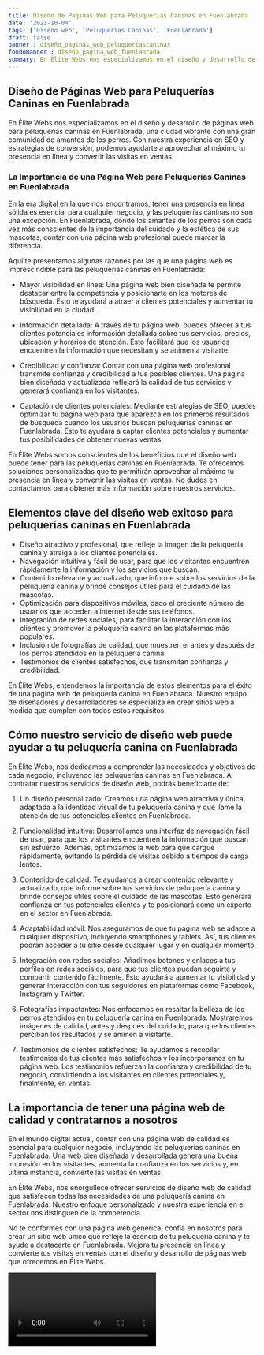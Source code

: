 ```yaml
---
title: Diseño de Páginas Web para Peluquerías Caninas en Fuenlabrada
date: '2023-10-04'
tags: ['Diseño web', 'Peluquerías Caninas', 'Fuenlabrada']
draft: false
banner : diseño_paginas_web_peluqueríascaninas
fondoBanner : diseño_pagina_web_fuenlabrada
summary: En Élite Webs nos especializamos en el diseño y desarrollo de páginas web para peluquerías caninas en Fuenlabrada, una ciudad vibrante con una gran comunidad de amantes de los perros. Con nuestra experiencia en SEO y estrategias de conversión, podemos ayudarte a aprovechar al máximo tu presencia en línea y convertir las visitas en ventas.
---
```


## Diseño de Páginas Web para Peluquerías Caninas en Fuenlabrada

En Élite Webs nos especializamos en el diseño y desarrollo de páginas web para peluquerías caninas en Fuenlabrada, una ciudad vibrante con una gran comunidad de amantes de los perros. Con nuestra experiencia en SEO y estrategias de conversión, podemos ayudarte a aprovechar al máximo tu presencia en línea y convertir las visitas en ventas.

### La Importancia de una Página Web para Peluquerías Caninas en Fuenlabrada

En la era digital en la que nos encontramos, tener una presencia en línea sólida es esencial para cualquier negocio, y las peluquerías caninas no son una excepción. En Fuenlabrada, donde los amantes de los perros son cada vez más conscientes de la importancia del cuidado y la estética de sus mascotas, contar con una página web profesional puede marcar la diferencia.

Aquí te presentamos algunas razones por las que una página web es imprescindible para las peluquerías caninas en Fuenlabrada:

- Mayor visibilidad en línea: Una página web bien diseñada te permite destacar entre la competencia y posicionarte en los motores de búsqueda. Esto te ayudará a atraer a clientes potenciales y aumentar tu visibilidad en la ciudad.

- Información detallada: A través de tu página web, puedes ofrecer a tus clientes potenciales información detallada sobre tus servicios, precios, ubicación y horarios de atención. Esto facilitará que los usuarios encuentren la información que necesitan y se animen a visitarte.

- Credibilidad y confianza: Contar con una página web profesional transmite confianza y credibilidad a tus posibles clientes. Una página bien diseñada y actualizada reflejará la calidad de tus servicios y generará confianza en los visitantes.

- Captación de clientes potenciales: Mediante estrategias de SEO, puedes optimizar tu página web para que aparezca en los primeros resultados de búsqueda cuando los usuarios buscan peluquerías caninas en Fuenlabrada. Esto te ayudará a captar clientes potenciales y aumentar tus posibilidades de obtener nuevas ventas.

En Élite Webs somos conscientes de los beneficios que el diseño web puede tener para las peluquerías caninas en Fuenlabrada. Te ofrecemos soluciones personalizadas que te permitirán aprovechar al máximo tu presencia en línea y convertir las visitas en ventas. No dudes en contactarnos para obtener más información sobre nuestros servicios.

<GifSeo />

<Cta />

## Elementos clave del diseño web exitoso para peluquerías caninas en Fuenlabrada

- Diseño atractivo y profesional, que refleje la imagen de la peluquería canina y atraiga a los clientes potenciales.
- Navegación intuitiva y fácil de usar, para que los visitantes encuentren rápidamente la información y los servicios que buscan.
- Contenido relevante y actualizado, que informe sobre los servicios de la peluquería canina y brinde consejos útiles para el cuidado de las mascotas.
- Optimización para dispositivos móviles, dado el creciente número de usuarios que acceden a internet desde sus teléfonos.
- Integración de redes sociales, para facilitar la interacción con los clientes y promover la peluquería canina en las plataformas más populares.
- Inclusión de fotografías de calidad, que muestren el antes y después de los perros atendidos en la peluquería canina.
- Testimonios de clientes satisfechos, que transmitan confianza y credibilidad.

En Élite Webs, entendemos la importancia de estos elementos para el éxito de una página web de peluquería canina en Fuenlabrada. Nuestro equipo de diseñadores y desarrolladores se especializa en crear sitios web a medida que cumplen con todos estos requisitos.

## Cómo nuestro servicio de diseño web puede ayudar a tu peluquería canina en Fuenlabrada

En Élite Webs, nos dedicamos a comprender las necesidades y objetivos de cada negocio, incluyendo las peluquerías caninas en Fuenlabrada. Al contratar nuestros servicios de diseño web, podrás beneficiarte de:

1. Un diseño personalizado: Creamos una página web atractiva y única, adaptada a la identidad visual de tu peluquería canina y que llame la atención de tus potenciales clientes en Fuenlabrada.

2. Funcionalidad intuitiva: Desarrollamos una interfaz de navegación fácil de usar, para que los visitantes encuentren la información que buscan sin esfuerzo. Además, optimizamos la web para que cargue rápidamente, evitando la pérdida de visitas debido a tiempos de carga lentos.

3. Contenido de calidad: Te ayudamos a crear contenido relevante y actualizado, que informe sobre tus servicios de peluquería canina y brinde consejos útiles sobre el cuidado de las mascotas. Esto generará confianza en tus potenciales clientes y te posicionará como un experto en el sector en Fuenlabrada.

4. Adaptabilidad móvil: Nos aseguramos de que tu página web se adapte a cualquier dispositivo, incluyendo smartphones y tablets. Así, tus clientes podrán acceder a tu sitio desde cualquier lugar y en cualquier momento.

5. Integración con redes sociales: Añadimos botones y enlaces a tus perfiles en redes sociales, para que tus clientes puedan seguirte y compartir contenido fácilmente. Esto ayudará a aumentar tu visibilidad y generar interacción con tus seguidores en plataformas como Facebook, Instagram y Twitter.

6. Fotografías impactantes: Nos enfocamos en resaltar la belleza de los perros atendidos en tu peluquería canina en Fuenlabrada. Mostraremos imágenes de calidad, antes y después del cuidado, para que los clientes perciban los resultados y se animen a visitarte.

7. Testimonios de clientes satisfechos: Te ayudamos a recopilar testimonios de tus clientes más satisfechos y los incorporamos en tu página web. Los testimonios refuerzan la confianza y credibilidad de tu negocio, convirtiendo a los visitantes en clientes potenciales y, finalmente, en ventas.

## La importancia de tener una página web de calidad y contratarnos a nosotros

En el mundo digital actual, contar con una página web de calidad es esencial para cualquier negocio, incluyendo las peluquerías caninas en Fuenlabrada. Una web bien diseñada y desarrollada genera una buena impresión en los visitantes, aumenta la confianza en los servicios y, en última instancia, convierte las visitas en ventas.

En Élite Webs, nos enorgullece ofrecer servicios de diseño web de calidad que satisfacen todas las necesidades de una peluquería canina en Fuenlabrada. Nuestro enfoque personalizado y nuestra experiencia en el sector nos distinguen de la competencia.

No te conformes con una página web genérica, confía en nosotros para crear un sitio web único que refleje la esencia de tu peluquería canina y te ayude a destacarte en Fuenlabrada. Mejora tu presencia en línea y convierte tus visitas en ventas con el diseño y desarrollo de páginas web que ofrecemos en Élite Webs.

<Video />

<CtaBot job='Peluquerías Caninas' city='Fuenlabrada'/>

<Gmaps query='Fuenlabrada+españa+maps' />